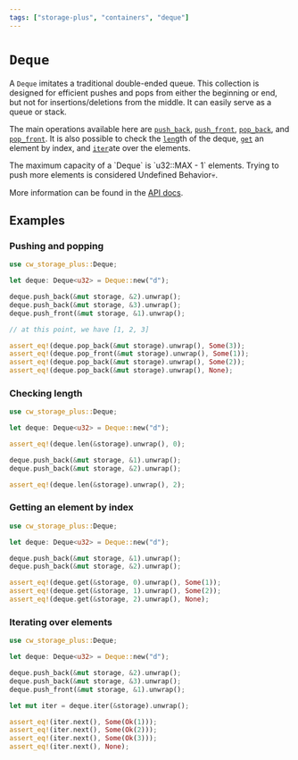 ```yaml
---
tags: ["storage-plus", "containers", "deque"]
---
```



# `Deque`

A `Deque` imitates a traditional double-ended queue. This collection is designed
for efficient pushes and pops from either the beginning or end, but not for
insertions/deletions from the middle. It can easily serve as a queue or stack.

The main operations available here are [`push_back`], [`push_front`],
[`pop_back`], and [`pop_front`]. It is also possible to check the [`len`]gth of
the deque, [`get`] an element by index, and [`iter`]ate over the elements.

[`push_back`]:
  https://docs.rs/cw-storage-plus/latest/cw_storage_plus/struct.Deque.html#method.push_back
[`push_front`]:
  https://docs.rs/cw-storage-plus/latest/cw_storage_plus/struct.Deque.html#method.push_front
[`pop_back`]:
  https://docs.rs/cw-storage-plus/latest/cw_storage_plus/struct.Deque.html#method.pop_back
[`pop_front`]:
  https://docs.rs/cw-storage-plus/latest/cw_storage_plus/struct.Deque.html#method.pop_front
[`len`]:
  https://docs.rs/cw-storage-plus/latest/cw_storage_plus/struct.Deque.html#method.len
[`get`]:
  https://docs.rs/cw-storage-plus/latest/cw_storage_plus/struct.Deque.html#method.get
[`iter`]:
  https://docs.rs/cw-storage-plus/latest/cw_storage_plus/struct.Deque.html#method.iter

<Callout type="warning">
  The maximum capacity of a `Deque` is `u32::MAX - 1` elements. Trying to push
  more elements is considered Undefined Behavior💀.
</Callout>

More information can be found in the
[API docs](https://docs.rs/cw-storage-plus/latest/cw_storage_plus/struct.Deque.html).

## Examples

### Pushing and popping

```rust template="storage"
use cw_storage_plus::Deque;

let deque: Deque<u32> = Deque::new("d");

deque.push_back(&mut storage, &2).unwrap();
deque.push_back(&mut storage, &3).unwrap();
deque.push_front(&mut storage, &1).unwrap();

// at this point, we have [1, 2, 3]

assert_eq!(deque.pop_back(&mut storage).unwrap(), Some(3));
assert_eq!(deque.pop_front(&mut storage).unwrap(), Some(1));
assert_eq!(deque.pop_back(&mut storage).unwrap(), Some(2));
assert_eq!(deque.pop_back(&mut storage).unwrap(), None);
```

### Checking length

```rust template="storage"
use cw_storage_plus::Deque;

let deque: Deque<u32> = Deque::new("d");

assert_eq!(deque.len(&storage).unwrap(), 0);

deque.push_back(&mut storage, &1).unwrap();
deque.push_back(&mut storage, &2).unwrap();

assert_eq!(deque.len(&storage).unwrap(), 2);
```

### Getting an element by index

```rust template="storage"
use cw_storage_plus::Deque;

let deque: Deque<u32> = Deque::new("d");

deque.push_back(&mut storage, &1).unwrap();
deque.push_back(&mut storage, &2).unwrap();

assert_eq!(deque.get(&storage, 0).unwrap(), Some(1));
assert_eq!(deque.get(&storage, 1).unwrap(), Some(2));
assert_eq!(deque.get(&storage, 2).unwrap(), None);
```

### Iterating over elements

```rust template="storage"
use cw_storage_plus::Deque;

let deque: Deque<u32> = Deque::new("d");

deque.push_back(&mut storage, &2).unwrap();
deque.push_back(&mut storage, &3).unwrap();
deque.push_front(&mut storage, &1).unwrap();

let mut iter = deque.iter(&storage).unwrap();

assert_eq!(iter.next(), Some(Ok(1)));
assert_eq!(iter.next(), Some(Ok(2)));
assert_eq!(iter.next(), Some(Ok(3)));
assert_eq!(iter.next(), None);
```
